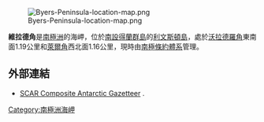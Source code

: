 {{Unreferenced|time=2013-10-28}}
[[Image:Byers-Peninsula-location-map.png|thumb]]

'''維拉德角'''是[[南極洲|南極洲]]的海岬，位於[[南設得蘭群島|南設得蘭群島]]的[[利文斯頓島|利文斯頓島]]，處於[[沃拉德羅角|沃拉德羅角]]東南面1.19公里和[[萊爾角|萊爾角]]西北面1.16公里，現時由[[南極條約體系|南極條約體系]]管理。

==外部連結==
* [http://data.aad.gov.au/aadc/gaz/scar/ SCAR Composite Antarctic Gazetteer] {{WebCite|url=https://www.webcitation.org/5ug2CfC7m?url=http://data.aad.gov.au/aadc/gaz/scar/ |date=20101202140255 |dateformat=iso }}.

{{coord|62|36|43.9|S|61|03|25.9|W|display=title}}

{{Antarctica-geo-stub}}
[[Category:南極洲海岬|Category:南極洲海岬]]